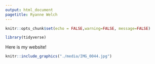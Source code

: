 ```yaml
---
output: html_document
pagetitle: Ryanne Welch
---
```


```r
knitr::opts_chunk$set(echo = FALSE,warning=FALSE, message=FALSE)

library(tidyverse)

```
Here is my website!

```r
knitr::include_graphics("./media/IMG_0044.jpg")
```

